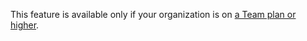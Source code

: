 <Note>

This feature is available only if your organization is on <a href="https://sentry.io/pricing/" target="_blank">a Team plan or higher</a>.

</Note>
